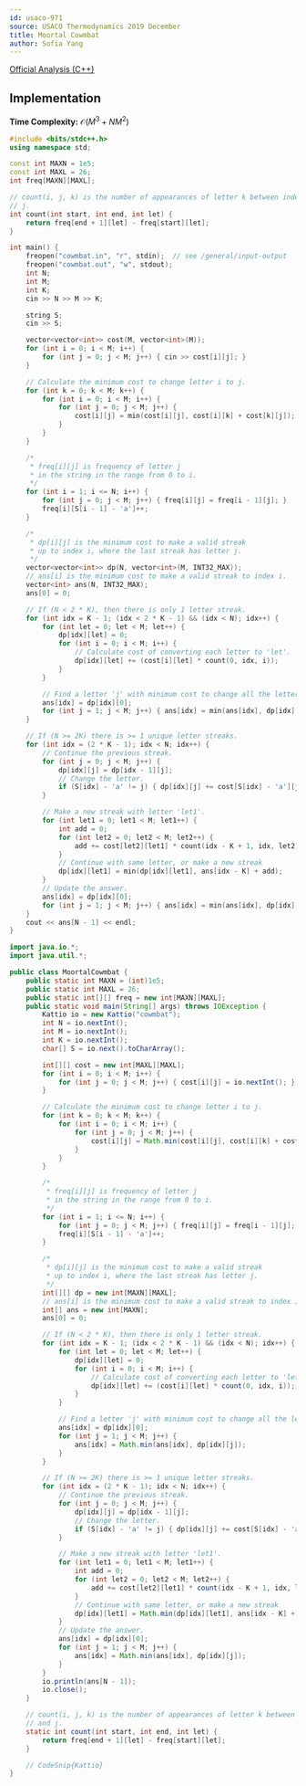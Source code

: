 ```yaml
---
id: usaco-971
source: USACO Thermodynamics 2019 December
title: Moortal Cowmbat
author: Sofia Yang
---
```


[Official Analysis (C++)](http://www.usaco.org/current/data/sol_cowmbat_thermodynamics_dec19.html)

## Implementation

**Time Complexity:** $\mathcal{O}(M^3 + N M^2)$

<LanguageSection>
<CPPSection>

```cpp
#include <bits/stdc++.h>
using namespace std;

const int MAXN = 1e5;
const int MAXL = 26;
int freq[MAXN][MAXL];

// count(i, j, k) is the number of appearances of letter k between index i and
// j.
int count(int start, int end, int let) {
	return freq[end + 1][let] - freq[start][let];
}

int main() {
	freopen("cowmbat.in", "r", stdin);  // see /general/input-output
	freopen("cowmbat.out", "w", stdout);
	int N;
	int M;
	int K;
	cin >> N >> M >> K;

	string S;
	cin >> S;

	vector<vector<int>> cost(M, vector<int>(M));
	for (int i = 0; i < M; i++) {
		for (int j = 0; j < M; j++) { cin >> cost[i][j]; }
	}

	// Calculate the minimum cost to change letter i to j.
	for (int k = 0; k < M; k++) {
		for (int i = 0; i < M; i++) {
			for (int j = 0; j < M; j++) {
				cost[i][j] = min(cost[i][j], cost[i][k] + cost[k][j]);
			}
		}
	}

	/*
	 * freq[i][j] is frequency of letter j
	 * in the string in the range from 0 to i.
	 */
	for (int i = 1; i <= N; i++) {
		for (int j = 0; j < M; j++) { freq[i][j] = freq[i - 1][j]; }
		freq[i][S[i - 1] - 'a']++;
	}

	/*
	 * dp[i][j] is the minimum cost to make a valid streak
	 * up to index i, where the last streak has letter j.
	 */
	vector<vector<int>> dp(N, vector<int>(M, INT32_MAX));
	// ans[i] is the minimum cost to make a valid streak to index i.
	vector<int> ans(N, INT32_MAX);
	ans[0] = 0;

	// If (N < 2 * K), then there is only 1 letter streak.
	for (int idx = K - 1; (idx < 2 * K - 1) && (idx < N); idx++) {
		for (int let = 0; let < M; let++) {
			dp[idx][let] = 0;
			for (int i = 0; i < M; i++) {
				// Calculate cost of converting each letter to 'let'.
				dp[idx][let] += (cost[i][let] * count(0, idx, i));
			}
		}

		// Find a letter 'j' with minimum cost to change all the letters to.
		ans[idx] = dp[idx][0];
		for (int j = 1; j < M; j++) { ans[idx] = min(ans[idx], dp[idx][j]); }
	}

	// If (N >= 2K) there is >= 1 unique letter streaks.
	for (int idx = (2 * K - 1); idx < N; idx++) {
		// Continue the previous streak.
		for (int j = 0; j < M; j++) {
			dp[idx][j] = dp[idx - 1][j];
			// Change the letter.
			if (S[idx] - 'a' != j) { dp[idx][j] += cost[S[idx] - 'a'][j]; }
		}

		// Make a new streak with letter 'let1'.
		for (int let1 = 0; let1 < M; let1++) {
			int add = 0;
			for (int let2 = 0; let2 < M; let2++) {
				add += cost[let2][let1] * count(idx - K + 1, idx, let2);
			}
			// Continue with same letter, or make a new streak
			dp[idx][let1] = min(dp[idx][let1], ans[idx - K] + add);
		}
		// Update the answer.
		ans[idx] = dp[idx][0];
		for (int j = 1; j < M; j++) { ans[idx] = min(ans[idx], dp[idx][j]); }
	}
	cout << ans[N - 1] << endl;
}
```
</CPPSection>
<JavaSection>

```java
import java.io.*;
import java.util.*;

public class MoortalCowmbat {
	public static int MAXN = (int)1e5;
	public static int MAXL = 26;
	public static int[][] freq = new int[MAXN][MAXL];
	public static void main(String[] args) throws IOException {
		Kattio io = new Kattio("cowmbat");
		int N = io.nextInt();
		int M = io.nextInt();
		int K = io.nextInt();
		char[] S = io.next().toCharArray();

		int[][] cost = new int[MAXL][MAXL];
		for (int i = 0; i < M; i++) {
			for (int j = 0; j < M; j++) { cost[i][j] = io.nextInt(); }
		}

		// Calculate the minimum cost to change letter i to j.
		for (int k = 0; k < M; k++) {
			for (int i = 0; i < M; i++) {
				for (int j = 0; j < M; j++) {
					cost[i][j] = Math.min(cost[i][j], cost[i][k] + cost[k][j]);
				}
			}
		}

		/*
		 * freq[i][j] is frequency of letter j
		 * in the string in the range from 0 to i.
		 */
		for (int i = 1; i <= N; i++) {
			for (int j = 0; j < M; j++) { freq[i][j] = freq[i - 1][j]; }
			freq[i][S[i - 1] - 'a']++;
		}

		/*
		 * dp[i][j] is the minimum cost to make a valid streak
		 * up to index i, where the last streak has letter j.
		 */
		int[][] dp = new int[MAXN][MAXL];
		// ans[i] is the minimum cost to make a valid streak to index i.
		int[] ans = new int[MAXN];
		ans[0] = 0;

		// If (N < 2 * K), then there is only 1 letter streak.
		for (int idx = K - 1; (idx < 2 * K - 1) && (idx < N); idx++) {
			for (int let = 0; let < M; let++) {
				dp[idx][let] = 0;
				for (int i = 0; i < M; i++) {
					// Calculate cost of converting each letter to 'let'.
					dp[idx][let] += (cost[i][let] * count(0, idx, i));
				}
			}

			// Find a letter 'j' with minimum cost to change all the letters to.
			ans[idx] = dp[idx][0];
			for (int j = 1; j < M; j++) {
				ans[idx] = Math.min(ans[idx], dp[idx][j]);
			}
		}

		// If (N >= 2K) there is >= 1 unique letter streaks.
		for (int idx = (2 * K - 1); idx < N; idx++) {
			// Continue the previous streak.
			for (int j = 0; j < M; j++) {
				dp[idx][j] = dp[idx - 1][j];
				// Change the letter.
				if (S[idx] - 'a' != j) { dp[idx][j] += cost[S[idx] - 'a'][j]; }
			}

			// Make a new streak with letter 'let1'.
			for (int let1 = 0; let1 < M; let1++) {
				int add = 0;
				for (int let2 = 0; let2 < M; let2++) {
					add += cost[let2][let1] * count(idx - K + 1, idx, let2);
				}
				// Continue with same letter, or make a new streak
				dp[idx][let1] = Math.min(dp[idx][let1], ans[idx - K] + add);
			}
			// Update the answer.
			ans[idx] = dp[idx][0];
			for (int j = 1; j < M; j++) {
				ans[idx] = Math.min(ans[idx], dp[idx][j]);
			}
		}
		io.println(ans[N - 1]);
		io.close();
	}

	// count(i, j, k) is the number of appearances of letter k between index i
	// and j.
	static int count(int start, int end, int let) {
		return freq[end + 1][let] - freq[start][let];
	}

	// CodeSnip{Kattio}
}
```
</JavaSection>
</LanguageSection>
